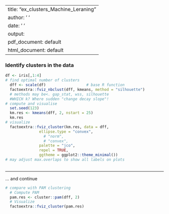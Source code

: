 
---
title: "ex_clusters_Machine_Leraning"
author: '   '
date: '   '
output:
  pdf_document: default
  html_document: default
---

### Identify clusters in the data


```r
df <- iris[,1:4]
# find optimal number of clusters
  dff <- scale(df)                  # base R function
  factoextra::fviz_nbclust(dff, kmeans, method = "silhouette") 
  # methods may be<. gap_stat, wss, silhouette
  #WHICH k? Where sudden "change decay slope"!
# compute and visualise
  set.seed(123)
  km.res <- kmeans(dff, 2, nstart = 25)
  km.res
# visualize
  factoextra::fviz_cluster(km.res, data = dff,
               ellipse.type = "convex",
                 # "norm",
                 # "convex",
               palette = "jco",
               repel = TRUE,
               ggtheme = ggplot2::theme_minimal())
# may adjust max.overlaps to show all labels on plots
  
```

***

... and continue

```r

# compare with PAM clustering
  # Compute PAM
  pam.res <- cluster::pam(dff, 2)
  # Visualize
  factoextra::fviz_cluster(pam.res)

```




